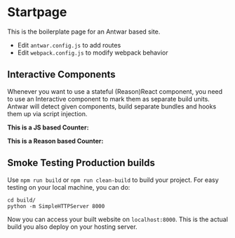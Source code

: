 
# Startpage

This is the boilerplate page for an Antwar based site.

- Edit `antwar.config.js` to add routes
- Edit `webpack.config.js` to modify webpack behavior

## Interactive Components

Whenever you want to use a stateful (Reason)React component, you need to use an
Interactive component to mark them as separate build units. Antwar will detect
given components, build separate bundles and hooks them up via script injection.

**This is a JS based Counter:**

<Interactive id="components/Counter.js" component={Counter} count={5} />

**This is a Reason based Counter:**
<Interactive id="components/ReCounter.re.js" component={ReCounter} count={5} />

## Smoke Testing Production builds

Use `npm run build` or `npm run clean-build` to build your project. For easy
testing on your local machine, you can do:

```
cd build/
python -m SimpleHTTPServer 8000
```

Now you can access your built website on `localhost:8000`. This is the
actual build you also deploy on your hosting server.